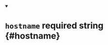 


<details className="config-field" data-expandable="false" open>
<summary>

# `hostname` <span className="config-field-required" data-required="true">required</span> <span className="config-field-type">string</span> <span className="config-field-default"></span> <span className="config-field-enum"></span> {#hostname}



</summary>



</details>

